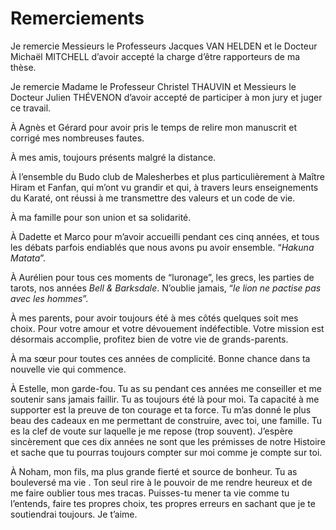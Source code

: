 # Remerciements {-}  

Je remercie Messieurs le Professeurs Jacques VAN HELDEN et le Docteur Michaël MITCHELL d’avoir accepté la charge d’être rapporteurs de ma thèse.  

Je remercie Madame le Professeur Christel THAUVIN et Messieurs le Docteur Julien THÉVENON d’avoir accepté de participer à mon jury et juger ce travail.  

 <!-- - Pierre   -->
 <!-- - Nicolas   -->
 <!-- - L'équipe BCM   -->
 <!--   - Kevin Keurcien Thomas Florient   -->
 <!-- - Léquipe GETI   -->
 <!-- - La BGM   -->

À Agnès et Gérard pour avoir pris le temps de relire mon manuscrit et corrigé mes nombreuses fautes.  

À mes amis, toujours présents malgré la distance.  

À l'ensemble du Budo club de Malesherbes et plus particulièrement à Maître Hiram et Fanfan, qui m'ont vu grandir et qui, à travers leurs enseignements du Karaté, ont réussi à me transmettre des valeurs et un code de vie.  

À ma famille pour son union et sa solidarité.  

À Dadette et Marco pour m'avoir accueilli pendant ces cinq années, et tous les débats parfois endiablés que nous avons pu avoir ensemble. "*Hakuna Matata*".  

À Aurélien pour tous ces moments de "luronage", les grecs, les parties de tarots, nos années *Bell & Barksdale*. N'oublie jamais, "*le lion ne pactise pas avec les hommes*".

À mes parents, pour avoir toujours été à mes côtés quelques soit mes choix. Pour votre amour et votre dévouement indéfectible. Votre mission est désormais accomplie, profitez bien de votre vie de grands-parents.  

À ma sœur pour toutes ces années de complicité. Bonne chance dans ta nouvelle vie qui commence.  

À Estelle, mon garde-fou. Tu as su pendant ces années me conseiller et me soutenir sans jamais faillir. Tu as toujours été là pour moi. Ta capacité à me supporter est la preuve de ton courage et ta force. Tu m'as donné le plus beau des cadeaux en me permettant de construire, avec toi, une famille. Tu es la clef de voute sur laquelle je me repose (trop souvent). J'espère sincèrement que ces dix années ne sont que les prémisses de notre Histoire et sache que tu pourras toujours compter sur moi comme je compte sur toi.  

À Noham, mon fils, ma plus grande fierté et source de bonheur. Tu as bouleversé ma vie . Ton seul rire à le pouvoir de me rendre heureux et de me faire oublier tous mes tracas. Puisses-tu mener ta vie comme tu l'entends, faire tes propres choix, tes propres erreurs en sachant que je te soutiendrai toujours. Je t'aime.  


